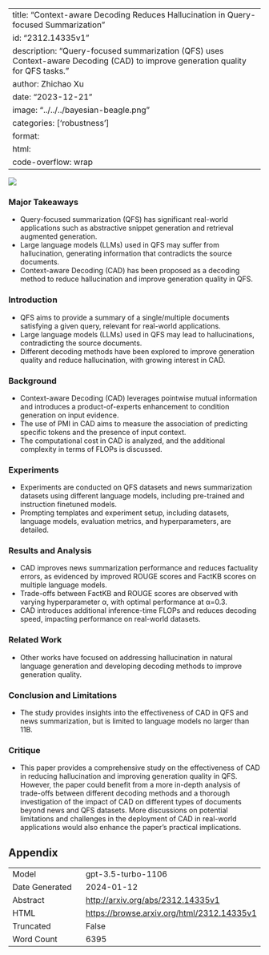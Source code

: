 
---
title: "Context-aware Decoding Reduces Hallucination in Query-focused Summarization"
id: "2312.14335v1"
description: "Query-focused summarization (QFS) uses Context-aware Decoding (CAD) to improve generation quality for QFS tasks."
author: Zhichao Xu
date: "2023-12-21"
image: "../../../bayesian-beagle.png"
categories: ['robustness']
format:
  html:
    code-overflow: wrap
---

![](None)

### Major Takeaways

- Query-focused summarization (QFS) has significant real-world applications such as abstractive snippet generation and retrieval augmented generation.
- Large language models (LLMs) used in QFS may suffer from hallucination, generating information that contradicts the source documents.
- Context-aware Decoding (CAD) has been proposed as a decoding method to reduce hallucination and improve generation quality in QFS.

### Introduction
- QFS aims to provide a summary of a single/multiple documents satisfying a given query, relevant for real-world applications.
- Large language models (LLMs) used in QFS may lead to hallucinations, contradicting the source documents.
- Different decoding methods have been explored to improve generation quality and reduce hallucination, with growing interest in CAD.

### Background
- Context-aware Decoding (CAD) leverages pointwise mutual information and introduces a product-of-experts enhancement to condition generation on input evidence.
- The use of PMI in CAD aims to measure the association of predicting specific tokens and the presence of input context.
- The computational cost in CAD is analyzed, and the additional complexity in terms of FLOPs is discussed.

### Experiments
- Experiments are conducted on QFS datasets and news summarization datasets using different language models, including pre-trained and instruction finetuned models.
- Prompting templates and experiment setup, including datasets, language models, evaluation metrics, and hyperparameters, are detailed.

### Results and Analysis
- CAD improves news summarization performance and reduces factuality errors, as evidenced by improved ROUGE scores and FactKB scores on multiple language models.
- Trade-offs between FactKB and ROUGE scores are observed with varying hyperparameter α, with optimal performance at α=0.3.
- CAD introduces additional inference-time FLOPs and reduces decoding speed, impacting performance on real-world datasets.

### Related Work
- Other works have focused on addressing hallucination in natural language generation and developing decoding methods to improve generation quality.

### Conclusion and Limitations
- The study provides insights into the effectiveness of CAD in QFS and news summarization, but is limited to language models no larger than 11B.

### Critique
- This paper provides a comprehensive study on the effectiveness of CAD in reducing hallucination and improving generation quality in QFS. However, the paper could benefit from a more in-depth analysis of trade-offs between different decoding methods and a thorough investigation of the impact of CAD on different types of documents beyond news and QFS datasets. More discussions on potential limitations and challenges in the deployment of CAD in real-world applications would also enhance the paper's practical implications.

## Appendix

|          |          |
|----------|----------|
| Model     | gpt-3.5-turbo-1106       |
| Date Generated     | 2024-01-12       |
| Abstract | [http://arxiv.org/abs/2312.14335v1](http://arxiv.org/abs/2312.14335v1)        |
| HTML     | [https://browse.arxiv.org/html/2312.14335v1](https://browse.arxiv.org/html/2312.14335v1)       |
| Truncated       | False       |
| Word Count       | 6395       |